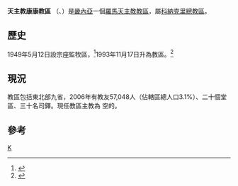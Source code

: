 {{Infobox Roman Catholic diocese
|Roman Catholic Diocese of = 天主教康康教區
|Latin name of diocese = Dioecesis Kankanensis
|image =Guinea - Diocesi di Kankan.png
|caption =教區位置
|location = [[畿內亞|畿內亞]]
|territory = 東北部九省
|population =57,048
|rite = 拉丁禮
|patron =
|province =科納克里
|established = 1949年
|cathedral = [[勝利之母主教座堂_(康康)|勝利之母主教座堂]]
|co-cathedral =
|leadership = 主教
|website =
|教宗 =
|metropolitan =
|ordinary = 空的
|coadjutor bishop =
|auxiliary =
}}

'''天主教康康教區''' （{{lang-la|Dioecesis Kankanensis}}、{{lang-fr|Diocèse de Kankanensis}}）是[[畿內亞|畿內亞]]一個[[羅馬天主教|羅馬天主教]][[教區|教區]]，屬[[天主教科納克里總教區|科納克里總教區]]。

==歷史==
1949年5月12日設宗座監牧區，<ref>{{cite journal
|journal=[[宗座公報|宗座公報]]
|publisher=梵蒂岡出版社
|date=1949年
|volume=41
|title=''Evangelizationis operi''
|page=533
|url=http://www.vatican.va/archive/aas/documents/AAS%2041%20%5B1949%5D%20-%20ocr.pdf
|access-date=2013-05-31
|archive-date=2010-03-27
|archive-url=https://web.archive.org/web/20100327070831/http://www.vatican.va/archive/aas/documents/AAS%2041%20%5B1949%5D%20-%20ocr.pdf
|dead-url=no
}}</ref>1993年11月17日升為教區。<ref>{{Cite web |url=http://www.vatican.va/holy_father/john_paul_ii/apost_constitutions/documents/hf_jp-ii_apc_19931117_kankanensis_lt.html |title=升為教區的宗座憲令 |access-date=2013-05-31 |archive-date=2014-05-18 |archive-url=https://web.archive.org/web/20140518003713/http://www.vatican.va/holy_father/john_paul_ii/apost_constitutions/documents/hf_jp-ii_apc_19931117_kankanensis_lt.html |dead-url=no }}</ref>

==現況==
教區包括東北部九省，2006年有教友57,048人（佔轄區總人口3.1%）、二十個堂區、三十名司鐸。現任教區主教為 空的。

==參考==
{{reflist}}
{{畿內亞天主教教區}}
[[Category:畿內亞天主教教區|K]]